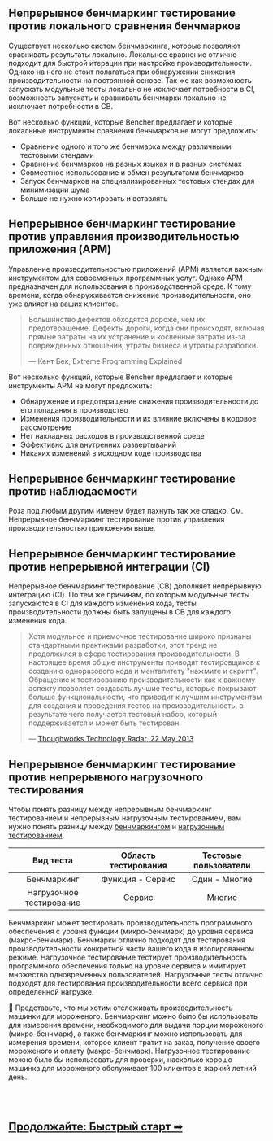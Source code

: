## Непрерывное бенчмаркинг тестирование против локального сравнения бенчмарков

Существует несколько систем бенчмаркинга, которые позволяют сравнивать результаты локально.
Локальное сравнение отлично подходит для быстрой итерации при настройке производительности.
Однако на него не стоит полагаться при обнаружении снижения производительности на постоянной основе.
Так же как возможность запускать модульные тесты локально не исключает потребности в CI,
возможность запускать и сравнивать бенчмарки локально не исключает потребности в CB.

Вот несколько функций, которые Bencher предлагает и которые локальные инструменты сравнения бенчмарков не могут предложить:
- Сравнение одного и того же бенчмарка между различными тестовыми стендами
- Сравнение бенчмарков на разных языках и в разных системах
- Совместное использование и обмен результатами бенчмарков
- Запуск бенчмарков на специализированных тестовых стендах для минимизации шума
- Больше не нужно копировать и вставлять

## Непрерывное бенчмаркинг тестирование против управления производительностью приложения (APM)

Управление производительностью приложений (APM) является важным инструментом для современных программных услуг.
Однако APM предназначен для использования в производственной среде.
К тому времени, когда обнаруживается снижение производительности, оно уже влияет на ваших клиентов.

> Большинство дефектов обходятся дороже, чем их предотвращение.
> Дефекты дороги, когда они происходят, включая прямые затраты на их устранение
> и косвенные затраты из-за поврежденных отношений, утраты бизнеса и утраты разработки.
>
> — Кент Бек, Extreme Programming Explained

Вот несколько функций, которые Bencher предлагает и которые инструменты APM не могут предложить:
- Обнаружение и предотвращение снижения производительности _до_ его попадания в производство
- Изменения производительности и их влияние включены в кодовое рассмотрение
- Нет накладных расходов в производственной среде
- Эффективно для внутренних развертываний
- Никаких изменений в исходном коде производства

## Непрерывное бенчмаркинг тестирование против наблюдаемости

Роза под любым другим именем будет пахнуть так же сладко.
См. Непрерывное бенчмаркинг тестирование против управления производительностью приложения выше.

## Непрерывное бенчмаркинг тестирование против непрерывной интеграции (CI)

Непрерывное бенчмаркинг тестирование (CB) дополняет непрерывную интеграцию (CI).
По тем же причинам, по которым модульные тесты запускаются в CI для каждого изменения кода,
тесты производительности должны быть запущены в CB для каждого изменения кода.

> Хотя модульное и приемочное тестирование широко признаны стандартными практиками разработки,
> этот тренд не продолжился в сфере тестирования производительности.
> В настоящее время общие инструменты приводят тестировщиков к созданию одноразового кода и менталитету "нажмите и скрипт".
> Обращение к тестированию производительности как к важному аспекту позволяет создавать лучшие тесты, которые покрывают больше функциональности,
> что приводит к лучшим инструментам для создания и проведения тестов на производительность,
> в результате чего получается тестовый набор, который поддерживается и может быть тестирован.
>
> — [Thoughworks Technology Radar, 22 May 2013](https://www.thoughtworks.com/en-us/radar/techniques/performance-testing-as-a-first-class-citizen)


## Непрерывное бенчмаркинг тестирование против непрерывного нагрузочного тестирования

Чтобы понять разницу между непрерывным бенчмаркинг тестированием и непрерывным нагрузочным тестированием,
вам нужно понять разницу между
[бенчмаркингом](https://ru.wikipedia.org/wiki/%D0%A2%D0%B5%D1%81%D1%82_%D0%BF%D1%80%D0%BE%D0%B8%D0%B7%D0%B2%D0%BE%D0%B4%D0%B8%D1%82%D0%B5%D0%BB%D1%8C%D0%BD%D0%BE%D1%81%D1%82%D0%B8) и
[нагрузочным тестированием](https://ru.wikipedia.org/wiki/%D0%9D%D0%B0%D0%B3%D1%80%D1%83%D0%B7%D0%BE%D1%87%D0%BD%D0%BE%D0%B5_%D1%82%D0%B5%D1%81%D1%82%D0%B8%D1%80%D0%BE%D0%B2%D0%B0%D0%BD%D0%B8%D0%B5).

|        Вид теста         | Область тестирования | Тестовые пользователи |
| :----------------------: | :------------------: | :-------------------: |
|       Бенчмаркинг        |   Функция - Сервис   |     Один - Многие     |
| Нагрузочное тестирование |        Сервис        |        Многие         |

Бенчмаркинг может тестировать производительность программного обеспечения с уровня функции (микро-бенчмарк) до уровня сервиса (макро-бенчмарк).
Бенчмарки отлично подходят для тестирования производительности конкретной части вашего кода в изолированном режиме.
Нагрузочное тестирование тестирует производительность программного обеспечения только на уровне сервиса и имитирует множество одновременных пользователей.
Нагрузочные тесты отлично подходят для тестирования производительности всего сервиса при определенной нагрузке.

🍦 Представьте, что мы хотим отслеживать производительность машинки для мороженого.
Бенчмаркинг можно было бы использовать для измерения времени, необходимого для выдачи порции мороженого (микро-бенчмарк), а также
бенчмаркинг можно использовать для измерения времени, которое клиент тратит на заказ, получение своего мороженого и оплату (макро-бенчмарк).
Нагрузочное тестирование можно было бы использовать для проверки, насколько хорошо машинка для мороженого обслуживает 100 клиентов в жаркий летний день.

<br/>
<br/>

<h2><a href="/ru/docs/tutorial/quick-start/">Продолжайте: Быстрый старт ➡</a></h2>
